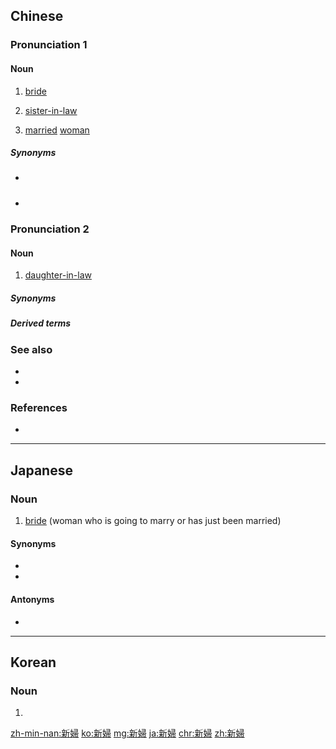 ==Chinese==

===Pronunciation 1===
{{zh-forms|s=新妇}}
{{zh-pron
|m=xīnfù
|c=san1 fu5
|c_note=literary reading
|cat=n
}}

====Noun====
{{zh-noun}}

# [[bride]]
# {{lb|zh|archaic}} [[sister-in-law]] {{gloss|younger brother's wife}}
# {{lb|zh|archaic}} [[married]] [[woman]]

=====Synonyms=====
* {{sense|bride}} {{zh-l|新娘}}
* {{sense|sister-in-law}} {{zh-l|弟婦}}

===Pronunciation 2===
{{zh-forms|s=新妇|alt=新抱-Cantonese,心抱-Cantonese:sam1 pou5}}
{{zh-pron
|m=xīnfù
|c=san1 pou5
|c_note=vernacular reading. Also pronounced ''sam1 pou5'' ({{zh-l|*心抱}})
|c-t=lhin1 fu4,lhim1 fu4
|g=xin1 fu
|md=sĭng-bô
|mn=xm,zz,tw:sin-pū/qz:sin-pǔ/xm,zz:sim-pū
|w=1xin vu
|cat=n
}}

====Noun====
{{zh-noun}}

# {{lb|zh|literary|or|Cantonese|Gan|Hakka|Min|Wu}} [[daughter-in-law]]

=====Synonyms=====
{{zh-dial|媳婦}}

=====Derived terms=====
{{zh-der|新婦仔|囝新婦|孫新婦|新婦囝|新婦伴|新婦轎|新婦房}}

===See also===
* {{zh-l|新郎}}
* {{zh-l|童養媳}}

===References===
*{{thcwd|9562}}

{{zh-cat|Family}}

----

==Japanese==
{{ja-kanjitab|しん|ふ|k2=ぷ|yomi=on}}

===Noun===
{{ja-noun|しんぷ}}

# [[bride]] (woman who is going to marry or has just been married)

====Synonyms====
* {{l|ja|花嫁}}
* {{l|ja|嫁}}

====Antonyms====
* {{l|ja|花婿}}

----

==Korean==
{{ko-hanjatab}}

===Noun===
{{ko-noun|hangeul=신부}}

# {{hanja form of|신부|bride}}

[[zh-min-nan:新婦]]
[[ko:新婦]]
[[mg:新婦]]
[[ja:新婦]]
[[chr:新婦]]
[[zh:新婦]]